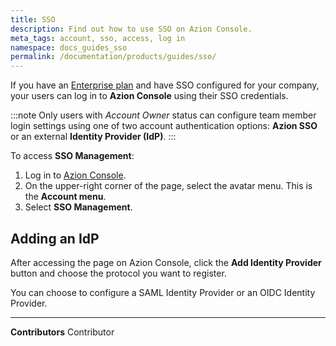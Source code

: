 ```yaml
---
title: SSO
description: Find out how to use SSO on Azion Console.
meta_tags: account, sso, access, log in
namespace: docs_guides_sso
permalink: /documentation/products/guides/sso/
---
```



If you have an [Enterprise plan](https://www.azion.com/en/professional-services/) and have SSO configured for your company, your users can log in to **Azion Console** using their SSO credentials.

:::note
Only users with *Account Owner* status can configure team member login settings using one of two account authentication options: **Azion SSO** or an external **Identity Provider (IdP)**.
:::

To access **SSO Management**:

1. Log in to [Azion Console](https://console.azion.com/).
2. On the upper-right corner of the page, select the avatar menu. This is the **Account menu**.
3. Select **SSO Management**.

## Adding an IdP

After accessing the page on Azion Console, click the **Add Identity Provider** button and choose the protocol you want to register.

You can choose to configure a SAML Identity Provider or an OIDC Identity Provider.

<LinkButton outlined link="/en/documentation/products/guides/#accounts" label="identity providers guides" />



---


**Contributors** <ContributorList>Contributor</ContributorList>
